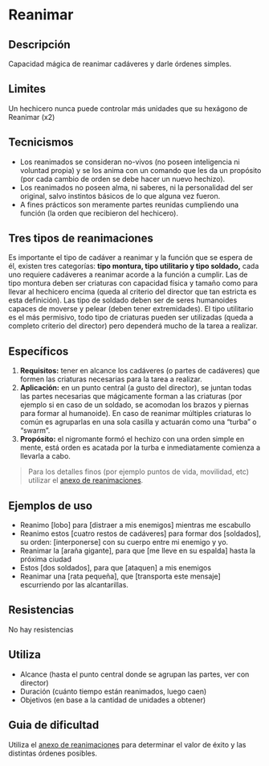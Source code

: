 # Reanimar

## Descripción
Capacidad mágica de reanimar cadáveres y darle órdenes simples.

## Limites
Un hechicero nunca puede controlar más unidades que su hexágono de Reanimar (x2)

## Tecnicismos
- Los reanimados se consideran no-vivos (no poseen inteligencia ni voluntad propia) y se los anima con un comando que les da un propósito (por cada cambio de orden se debe hacer un nuevo hechizo).
- Los reanimados no poseen alma, ni saberes, ni la personalidad del ser original, salvo instintos básicos de lo que alguna vez fueron. 
- A fines prácticos son meramente partes reunidas cumpliendo una función (la orden que recibieron del hechicero).

## Tres tipos de reanimaciones
Es importante el tipo de cadáver a reanimar y la función que se espera de él, existen tres categorías: 
**tipo montura, tipo utilitario y tipo soldado,** cada uno requiere cadáveres a reanimar acorde 
a la función a cumplir. Las de tipo montura deben ser criaturas con capacidad física y 
tamaño como para llevar al hechicero encima (queda al criterio del director que tan 
estricta es esta definición). Las tipo de soldado deben ser de seres humanoides 
capaces de moverse y pelear (deben tener extremidades). El tipo utilitario es el 
más permisivo, todo tipo de criaturas pueden ser utilizadas (queda a completo 
criterio del director) pero dependerá mucho de la tarea a realizar.

## Específicos

1. **Requisitos:** tener en alcance los cadáveres (o partes de cadáveres) que formen las criaturas necesarias para la tarea a realizar.
2. **Aplicación:** en un punto central (a gusto del director), se juntan todas las partes necesarias que mágicamente forman a las criaturas (por ejemplo si en caso de un soldado, se acomodan los brazos y piernas para formar al humanoide). En caso de reanimar múltiples criaturas lo común es agruparlas en una sola casilla y actuarán como una “turba” o “swarm”.
3. **Propósito:** el nigromante formó el hechizo con una orden simple en mente, está orden es acatada por la turba e inmediatamente comienza a llevarla a cabo. 

> Para los detalles finos (por ejemplo puntos de vida, movilidad, etc) utilizar el [anexo de reanimaciones](/docs/list-annex/reanimate).

## Ejemplos de uso
- Reanimo [lobo] para [distraer a mis enemigos] mientras me escabullo
- Reanimo estos [cuatro restos de cadáveres] para formar dos [soldados], su orden: [interponerse] con su cuerpo entre mi enemigo y yo.
- Reanimar la [araña gigante], para que [me lleve en su espalda] hasta la próxima ciudad
- Estos [dos soldados], para que [ataquen] a mis enemigos
- Reanimar una [rata pequeña], que [transporta este mensaje] escurriendo por las alcantarillas.

## Resistencias
No hay resistencias

## Utiliza
- Alcance (hasta el punto central donde se agrupan las partes, ver con director)
- Duración (cuánto tiempo están reanimados, luego caen)
- Objetivos (en base a la cantidad de unidades a obtener)

## Guia de dificultad
Utiliza el [anexo de reanimaciones](/docs/list-annex/reanimate) para determinar el valor de éxito y las distintas órdenes posibles.
